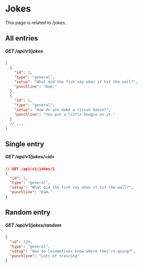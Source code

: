 # Jokes

This page is related to /jokes.

## All entries

##### GET /api/v1/jokes

```json
[
  {
    "id": 1,
    "type": "general",
    "setup": "What did the fish say when it hit the wall?",
    "punchline": "Dam."
  },
  {
    "id": 2,
    "type": "general",
    "setup": "How do you make a tissue dance?",
    "punchline": "You put a little boogie on it."
  }
  // ...
]
```

## Single entry

##### GET /api/v1/jokes/\<id>

```json
// GET /api/v1/jokes/1
{
  "id": 1,
  "type": "general",
  "setup": "What did the fish say when it hit the wall?",
  "punchline": "Dam."
}
```

## Random entry

##### GET /api/v1/jokes/random

```json
{
  "id": 120,
  "type": "general",
  "setup": "How do locomotives know where they're going?",
  "punchline": "Lots of training"
}
```
